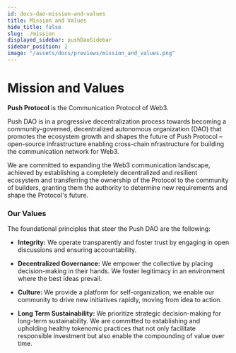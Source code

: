 ```yaml
---
id: docs-dao-mission-and-values
title: Mission and Values
hide_title: false
slug: ./mission
displayed_sidebar: pushDaoSidebar
sidebar_position: 2
image: "/assets/docs/previews/mission_and_values.png"
---
```


# Mission and Values

**Push Protocol** is the Communication Protocol of Web3.

Push DAO is in a progressive decentralization process towards becoming a community-governed, decentralized autonomous organization (DAO) that promotes the ecosystem growth and shapes the future of Push Protocol – open-source infrastructure enabling cross-chain nfrastructure for building the communication network for Web3.

We are committed to expanding the Web3 communication landscape, achieved by establishing a completely decentralized and resilient ecosystem and transferring the ownership of the Protocol to the community of builders, granting them the authority to determine new requirements and shape the Protocol's future.

### Our Values

The foundational principles that steer the Push DAO are the following:

- **Integrity:** We operate transparently and foster trust by engaging in open discussions and ensuring accountability.

- **Decentralized Governance:** We empower the collective by placing decision-making in their hands. We foster legitimacy in an environment where the best ideas prevail.

- **Culture:** We provide a platform for self-organization, we enable our community to drive new initiatives rapidly, moving from idea to action.

- **Long Term Sustainability:** We prioritize strategic decision-making for long-term sustainability. We are committed to establishing and upholding healthy tokenomic practices that not only facilitate responsible investment but also enable the compounding of value over time.
